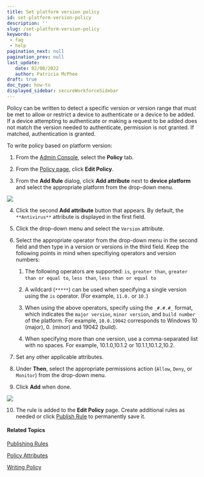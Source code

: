 ```yaml
---
title: Set platform version policy
id: set-platform-version-policy
description: ''
slug: /set-platform-version-policy
keywords: 
 - faq
 - help
pagination_next: null
pagination_prev: null
last_update: 
   date: 02/08/2022
   author: Patricia McPhee
draft: true
doc_type: how-to
displayed_sidebar: secureWorkforceSidebar
---
```



<SupportedOsAuthenticator />


Policy can be written to detect a specific version or version range that must be met to allow or restrict a device to authenticate or a device to be added. If a device attempting to authenticate or making a request to be added does not match the version needed to authenticate, permission is not granted. If matched, authentication is granted.

To write policy based on platform version:

1. From the [Admin Console](/docs/secure-work/workforce-settings/admin-console/admin-console-login), select the **Policy** tab.

2. From the [Policy page](/docs/secure-work/workforce-settings/policy/policy-writing/writing-policy#creating-rules), click **Edit Policy**. 

3. From the **Add Rule** dialog, click **Add attribute** next to **device platform** and select the appropriate platform from the drop-down menu. 

  ![](/images/policy/device_platform_macos.PNG)

4. Click the second **Add attribute** button that appears. By default, the `**Antivirus**` attribute is displayed in the first field.

5. Click the drop-down menu and select the `Version` attribute.

6. Select the appropriate operator from the drop-down menu in the second field and then type in a version or versions in the third field. Keep the following points in mind when specifiying operators and version numbers:

    1. The following operators are supported: `is`, `greater than`, `greater than or equal to`, `less than`, `less than or equal to`

    2. A wildcard (`*****`) can be used when specifying a single version using the `is` operator. (For example, `11.0.` or `10.`)

    3. When using the above operators, specify using the `_#.#.#_` format, which indicates the `major version`, `minor version`, and `build number` of the platform. For example, `10.0.19042` corresponds to Windows 10 (major), 0. (minor) and 19042 (build).

    4. When specifying more than one version, use a comma-separated list with no spaces. For example, 10.1.0,10.1.2 or 10.1.1,10.1.2,10.2.

7. Set any other applicable attributes.

8. Under **Then**, select the appropriate permissions action (`Allow`, `Deny`, or `Monitor`) from the drop-down menu.

9. Click **Add** when done. 

  ![](/images/policy/platform_version_greater_equal_to_macos.PNG)

10. The rule is added to the **Edit Policy** page. Create additional rules as needed or click [Publish Rule](/docs/secure-work/workforce-settings/policy/policy-publish-rules/publishing-rules) to permanently save it.

#### Related Topics


[Publishing Rules](/docs/secure-work/workforce-settings/policy/policy-publish-rules/publishing-rules)

[Policy Attributes](/docs/secure-work/workforce-settings/policy/policy-writing/policy-attributes)

[Writing Policy](/docs/secure-work/workforce-settings/policy/policy-writing/writing-policy)